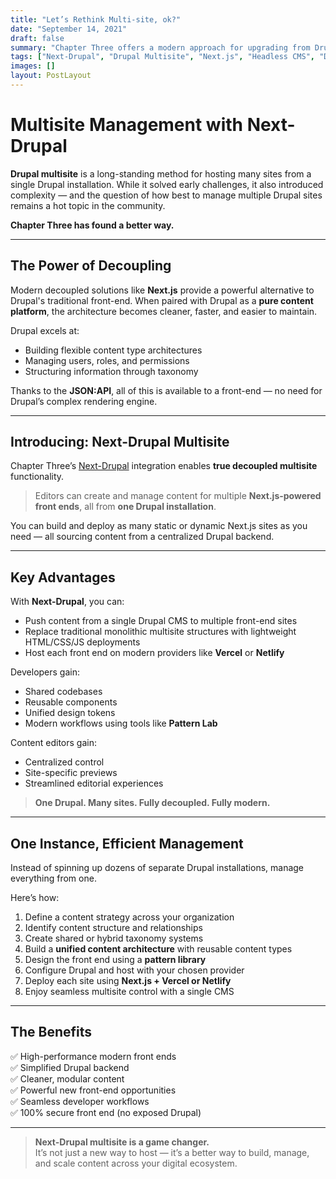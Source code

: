 ```yaml
---
title: "Let’s Rethink Multi-site, ok?​"
date: "September 14, 2021"
draft: false
summary: "Chapter Three offers a modern approach for upgrading from Drupal 7: migrate content to Drupal 9 and decouple the front end using Next.js via their Next-Drupal framework. This three-step process involves cleaning and restructuring content, building a performant front end, and hosting the back end and front end separately — with Drupal on a low-cost provider and Next.js on Vercel. The result is a scalable, cost-efficient, and future-ready headless CMS solution."
tags: ["Next-Drupal", "Drupal Multisite", "Next.js", "Headless CMS", "Decoupled", "Vercel"],
images: []
layout: PostLayout
---
```


# Multisite Management with Next-Drupal

**Drupal multisite** is a long-standing method for hosting many sites from a single Drupal installation. While it solved early challenges, it also introduced complexity — and the question of how best to manage multiple Drupal sites remains a hot topic in the community.

**Chapter Three has found a better way.**

---

## The Power of Decoupling

Modern decoupled solutions like **Next.js** provide a powerful alternative to Drupal's traditional front-end. When paired with Drupal as a **pure content platform**, the architecture becomes cleaner, faster, and easier to maintain.

Drupal excels at:
- Building flexible content type architectures
- Managing users, roles, and permissions
- Structuring information through taxonomy

Thanks to the **JSON:API**, all of this is available to a front-end — no need for Drupal’s complex rendering engine.

---

## Introducing: Next-Drupal Multisite

Chapter Three’s [Next-Drupal](https://next-drupal.org) integration enables **true decoupled multisite** functionality.

> Editors can create and manage content for multiple **Next.js-powered front ends**, all from **one Drupal installation**.

You can build and deploy as many static or dynamic Next.js sites as you need — all sourcing content from a centralized Drupal backend.

---

## Key Advantages

With **Next-Drupal**, you can:

- Push content from a single Drupal CMS to multiple front-end sites
- Replace traditional monolithic multisite structures with lightweight HTML/CSS/JS deployments
- Host each front end on modern providers like **Vercel** or **Netlify**

Developers gain:
- Shared codebases
- Reusable components
- Unified design tokens
- Modern workflows using tools like **Pattern Lab**

Content editors gain:
- Centralized control
- Site-specific previews
- Streamlined editorial experiences

> **One Drupal. Many sites. Fully decoupled. Fully modern.**

---

## One Instance, Efficient Management

Instead of spinning up dozens of separate Drupal installations, manage everything from one.

Here’s how:

1. Define a content strategy across your organization
2. Identify content structure and relationships
3. Create shared or hybrid taxonomy systems
4. Build a **unified content architecture** with reusable content types
5. Design the front end using a **pattern library**
6. Configure Drupal and host with your chosen provider
7. Deploy each site using **Next.js + Vercel or Netlify**
8. Enjoy seamless multisite control with a single CMS

---

## The Benefits

✅ High-performance modern front ends  
✅ Simplified Drupal backend  
✅ Cleaner, modular content  
✅ Powerful new front-end opportunities  
✅ Seamless developer workflows  
✅ 100% secure front end (no exposed Drupal)

---

> **Next-Drupal multisite is a game changer.**  
> It’s not just a new way to host — it’s a better way to build, manage, and scale content across your digital ecosystem.
```

